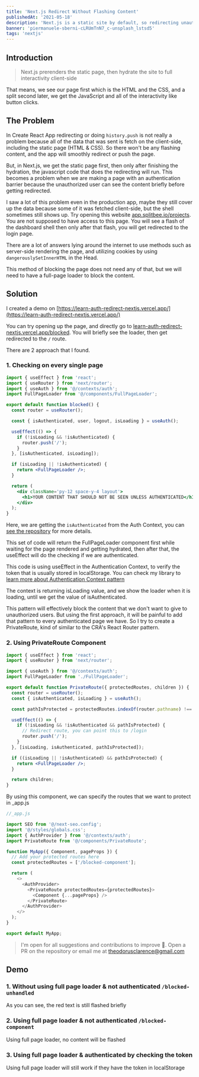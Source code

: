 ```yaml
---
title: 'Next.js Redirect Without Flashing Content'
publishedAt: '2021-05-18'
description: 'Next.js is a static site by default, so redirecting unauthenticated user sometimes can be a problem.'
banner: 'piermanuele-sberni-cLRUmTnN7_c-unsplash_lstsd5'
tags: 'nextjs'
---
```


## Introduction

> Next.js prerenders the static page, then hydrate the site to full interactivity client-side

That means, we see our page first which is the HTML and the CSS, and a split second later, we get the JavaScript and all of the interactivity like button clicks.

## The Problem

In Create React App redirecting or doing `history.push` is not really a problem because all of the data that was sent is fetch on the client-side, including the static page (HTML & CSS). So there won't be any flashing content, and the app will smoothly redirect or push the page.

But, in Next.js, we get the static page first, then only after finishing the hydration, the javascript code that does the redirecting will run. This becomes a problem when we are making a page with an authentication barrier because the unauthorized user can see the content briefly before getting redirected.

I saw a lot of this problem even in the production app, maybe they still cover up the data because some of it was fetched client-side, but the shell sometimes still shows up. Try opening this website [app.splitbee.io/projects](https://app.splitbee.io/projects/theodorusclarence.com). You are not supposed to have access to this page. You will see a flash of the dashboard shell then only after that flash, you will get redirected to the login page.

<CloudinaryImg
  mdx
  publicId='theodorusclarence/blogs/nextjs-redirect-no-flashing/splitbee_ck84xh'
  alt='splitbee'
  width={1590}
  height={896}
/>

There are a lot of answers lying around the internet to use methods such as server-side rendering the page, and utilizing cookies by using `dangerouslySetInnerHTML` in the Head.

This method of blocking the page does not need any of that, but we will need to have a full-page loader to block the content.

## Solution

I created a demo on [https://learn-auth-redirect-nextjs.vercel.app/](https://learn-auth-redirect-nextjs.vercel.app/)

You can try opening up the page, and directly go to [learn-auth-redirect-nextjs.vercel.app/blocked](http://learn-auth-redirect-nextjs.vercel.app/blocked). You will briefly see the loader, then get redirected to the `/` route.

There are 2 approach that I found.

### 1. Checking on every single page

```jsx
import { useEffect } from 'react';
import { useRouter } from 'next/router';
import { useAuth } from '@/contexts/auth';
import FullPageLoader from '@/components/FullPageLoader';

export default function blocked() {
  const router = useRouter();

  const { isAuthenticated, user, logout, isLoading } = useAuth();

  useEffect(() => {
    if (!isLoading && !isAuthenticated) {
      router.push('/');
    }
  }, [isAuthenticated, isLoading]);

  if (isLoading || !isAuthenticated) {
    return <FullPageLoader />;
  }

  return (
    <div className='py-12 space-y-4 layout'>
      <h1>YOUR CONTENT THAT SHOULD NOT BE SEEN UNLESS AUTHENTICATED</h1>
    </div>
  );
}
```

Here, we are getting the `isAuthenticated` from the Auth Context, you can [see the repository](https://github.com/theodorusclarence/learn-auth-redirect-nextjs) for more details.

This set of code will return the FullPageLoader component first while waiting for the page rendered and getting hydrated, then after that, the useEffect will do the checking if we are authenticated.

This code is using useEffect in the Authentication Context, to verify the token that is usually stored in localStorage. You can check my library to [learn more about Authentication Context pattern](http://theodorusclarence.com/library/auth-context)

The context is returning isLoading value, and we show the loader when it is loading, until we get the value of isAuthenticated.

This pattern will effectively block the content that we don't want to give to unauthorized users. But using the first approach, it will be painful to add that pattern to every authenticated page we have. So I try to create a PrivateRoute, kind of similar to the CRA's React Router pattern.

### 2. Using PrivateRoute Component

```jsx
import { useEffect } from 'react';
import { useRouter } from 'next/router';

import { useAuth } from '@/contexts/auth';
import FullPageLoader from './FullPageLoader';

export default function PrivateRoute({ protectedRoutes, children }) {
  const router = useRouter();
  const { isAuthenticated, isLoading } = useAuth();

  const pathIsProtected = protectedRoutes.indexOf(router.pathname) !== -1;

  useEffect(() => {
    if (!isLoading && !isAuthenticated && pathIsProtected) {
      // Redirect route, you can point this to /login
      router.push('/');
    }
  }, [isLoading, isAuthenticated, pathIsProtected]);

  if ((isLoading || !isAuthenticated) && pathIsProtected) {
    return <FullPageLoader />;
  }

  return children;
}
```

By using this component, we can specify the routes that we want to protect in \_app.js

```js
//_app.js

import SEO from '@/next-seo.config';
import '@/styles/globals.css';
import { AuthProvider } from '@/contexts/auth';
import PrivateRoute from '@/components/PrivateRoute';

function MyApp({ Component, pageProps }) {
  // Add your protected routes here
  const protectedRoutes = ['/blocked-component'];

  return (
    <>
      <AuthProvider>
        <PrivateRoute protectedRoutes={protectedRoutes}>
          <Component {...pageProps} />
        </PrivateRoute>
      </AuthProvider>
    </>
  );
}

export default MyApp;
```

> I'm open for all suggestions and contributions to improve 🚀. Open a PR on the repository or email me at theodorusclarence@gmail.com

## Demo

### 1. Without using full page loader & not authenticated `/blocked-unhandled`

<CloudinaryImg
  mdx
  publicId='theodorusclarence/blogs/nextjs-redirect-no-flashing/blocked-unhandled_m4chdj'
  alt='blocked-unhandled'
  width={1440}
  height={852}
/>

As you can see, the red text is still flashed briefly

### 2. Using full page loader & not authenticated `/blocked-component`

<CloudinaryImg
  mdx
  publicId='theodorusclarence/blogs/nextjs-redirect-no-flashing/blocked_nbwdvm'
  alt='blocked'
  width={1440}
  height={852}
/>

Using full page loader, no content will be flashed

### 3. Using full page loader & authenticated by checking the token

<CloudinaryImg
  mdx
  publicId='theodorusclarence/blogs/nextjs-redirect-no-flashing/blocked-token_lhresk'
  alt='blocked-token'
  width={1440}
  height={852}
/>

Using full page loader will still work if they have the token in localStorage
